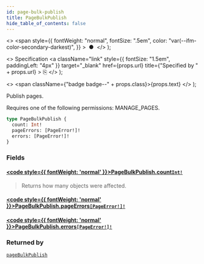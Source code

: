 ```yaml
---
id: page-bulk-publish
title: PageBulkPublish
hide_table_of_contents: false
---
```


  <>
    <span
      style={{
        fontWeight: "normal",
        fontSize: ".5em",
        color: "var(--ifm-color-secondary-darkest)",
      }}
    >
      &nbsp;●&nbsp;
    </span>
  </>
);

  <>
    Specification
    <a
      className="link"
      style={{ fontSize: "1.5em", paddingLeft: "4px" }}
      target="\_blank"
      href={props.url}
      title={"Specified by " + props.url}
    >
      ⎘
    </a>
  </>
);

  <>
    <span className={"badge badge--" + props.class}>{props.text}</span>
  </>
);

Publish pages.

Requires one of the following permissions: MANAGE_PAGES.

```graphql
type PageBulkPublish {
  count: Int!
  pageErrors: [PageError!]!
  errors: [PageError!]!
}
```

### Fields

#### [<code style={{ fontWeight: 'normal' }}>PageBulkPublish.<b>count</b></code>](#)<Bullet />[`Int!`](../../api-reference/miscellaneous/scalars/int) <Badge class="secondary" text="non-null"/> <Badge class="secondary" text="scalar"/> <Badge class="secondary" text="miscellaneous"/>

> Returns how many objects were affected.

#### [<code style={{ fontWeight: 'normal' }}>PageBulkPublish.<b>pageErrors</b></code>](#)<Bullet />[`[PageError!]!`](../../api-reference/pages/objects/page-error) <Badge class="secondary" text="non-null"/> <Badge class="secondary" text="object"/> <Badge class="secondary" text="pages"/>

>

#### [<code style={{ fontWeight: 'normal' }}>PageBulkPublish.<b>errors</b></code>](#)<Bullet />[`[PageError!]!`](../../api-reference/pages/objects/page-error) <Badge class="secondary" text="non-null"/> <Badge class="secondary" text="object"/> <Badge class="secondary" text="pages"/>

>

### Returned by

[`pageBulkPublish`](../../api-reference/pages/mutations/page-bulk-publish) <Badge class="secondary" text="mutation"/>
